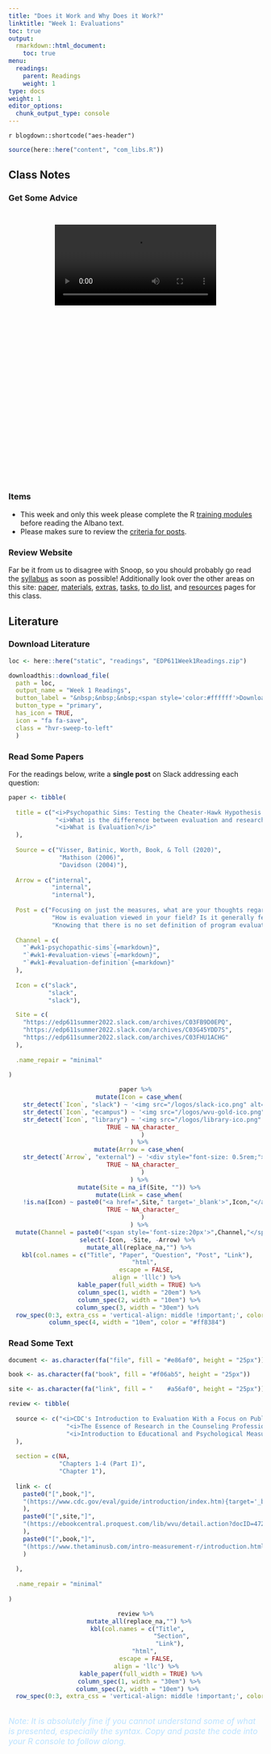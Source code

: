 ```yaml
---
title: "Does it Work and Why Does it Work?"
linktitle: "Week 1: Evaluations"
toc: true
output:
  rmarkdown::html_document:
    toc: true
menu:
  readings:
    parent: Readings
    weight: 1
type: docs
weight: 1
editor_options: 
  chunk_output_type: console
---
```


`r blogdown::shortcode("aes-header")`

```r
source(here::here("content", "com_libs.R"))
```

<style>
.videoContainer {
    height: 480px;
    width: 320px;   
    padding: 26px;
}
</style>

## Class Notes

### Get Some Advice
<center>
<div class="videoContainer">
<video width="320" controls>
    <source src="/videos/snoop_syllabus.mp4" type="video/mp4">

I'm sorry but your browser doesn't support embedded videos. You can however <a href="/videos/snoop_syllabus.mp4">download it</a>.

</video>
</div>
</center>

###  Items
- This week and only this week please complete the R [training modules](/datacamp/) before reading the Albano text.
- Please makes sure to review the [criteria for posts](/paper/#note-about-corresponding-posts-on-slack).

### Review Website

Far be it from us to disagree with Snoop, so you should probably go read the [syllabus](/syllabus/) as soon as possible! Additionally look over the other areas on this site: [paper](/paper/), [materials](/materials/), [extras](/extras/), [tasks](/tasks/), [to do list](/due/), and [resources](/resources/) pages for this class.

## Literature

### Download Literature

```r
loc <- here::here("static", "readings", "EDP611Week1Readings.zip")

downloadthis::download_file(
  path = loc,
  output_name = "Week 1 Readings",
  button_label = "&nbsp;&nbsp;&nbsp;<span style='color:#ffffff'>Download</span>",
  button_type = "primary",
  has_icon = TRUE,
  icon = "fa fa-save",
  class = "hvr-sweep-to-left"
  )
```

### Read Some Papers
For the readings below, write a **single post** on Slack addressing each question:

```r

paper <- tibble(
  
  title = c("<i>Psychopathic Sims: Testing the Cheater-Hawk Hypothesis in a Video Game</i>",
             "<i>What is the difference between evaluation and research - and why do we care?</i>",
             "<i>What is Evaluation?</i>"
  ),
  
  Source = c("Visser, Batinic, Worth, Book, & Toll (2020)",
              "Mathison (2006)",
              "Davidson (2004)"),
  
  Arrow = c("internal",
            "internal",
            "internal"),
  
  Post = c("Focusing on just the measures, what are your thoughts regarding the validity and reliability of the study?",
            "How is evaluation viewed in your field? Is it generally feared, welcomed, both, neither?",
            "Knowing that there is no set definition of program evaluation, how would you define the term?"),
  
  Channel = c(
    "`#wk1-psychopathic-sims`{=markdown}",
    "`#wk1-#evaluation-views`{=markdown}",
    "`#wk1-#evaluation-definition`{=markdown}"
  ),
  
  Icon = c("slack", 
           "slack",
           "slack"),

  Site = c(
    "https://edp611summer2022.slack.com/archives/C03FB9D0EPQ",
    "https://edp611summer2022.slack.com/archives/C03G45YDD7S",
    "https://edp611summer2022.slack.com/archives/C03FHU1ACHG"
  ),
  
  .name_repair = "minimal"
  
)

```

<center>
```r
paper %>%
  mutate(Icon = case_when(
    str_detect(`Icon`, "slack") ~ '<img src="/logos/slack-ico.png" alt="Slack icon" width="25px">',
    str_detect(`Icon`, "ecampus") ~ '<img src="/logos/wvu-gold-ico.png" alt="Slack icon" width="25px">',
    str_detect(`Icon`, "library") ~ '<img src="/logos/library-ico.png" alt="Slack icon" width="25px">',
    TRUE ~ NA_character_
    )
  ) %>%
  mutate(Arrow = case_when(
    str_detect(`Arrow`, "external") ~ '<div style="font-size: 0.5rem;"><i class="fa fa-external-link fa-2x" aria-hidden="true" style="color:#559977"></i></div>',
    TRUE ~ NA_character_
    )
  ) %>%
  mutate(Site = na_if(Site, "")) %>%
  mutate(Link = case_when(
    !is.na(Icon) ~ paste0("<a href=",Site," target='_blank'>",Icon,"</a>"),
    TRUE ~ NA_character_
    )
  ) %>%
  mutate(Channel = paste0("<span style='font-size:20px'>",Channel,"</span></a>")) %>%
  select(-Icon, -Site, -Arrow) %>% 
  mutate_all(replace_na,"") %>%
  kbl(col.names = c("Title", "Paper", "Question", "Post", "Link"), 
      "html", 
      escape = FALSE,
      align = 'lllc') %>%
  kable_paper(full_width = TRUE) %>%
  column_spec(1, width = "20em") %>%
  column_spec(2, width = "10em") %>%
  column_spec(3, width = "30em") %>% 
  row_spec(0:3, extra_css = 'vertical-align: middle !important;', color = "#f7f7f7", background = "transparent") %>%
  column_spec(4, width = "10em", color = "#ff8384") 
```
</center>

### Read Some Text

```r

document <- as.character(fa("file", fill = "#e86af0", height = "25px"))

book <- as.character(fa("book", fill = "#f06ab5", height = "25px"))

site <- as.character(fa("link", fill = "	#a56af0", height = "25px"))

review <- tibble(
  
  source <- c("<i>CDC's Introduction to Evaluation With a Focus on Public Health</i>",
                "<i>The Essence of Research in the Counseling Profession</i>",
                "<i>Introduction to Educational and Psychological Measurement Using R</i>"
  ),
  
  section = c(NA,
              "Chapters 1-4 (Part I)",
              "Chapter 1"),
  
  link <- c(
    paste0("[",book,"]",
    "(https://www.cdc.gov/eval/guide/introduction/index.htm){target='_blank'}"
    ),
    paste0("[",site,"]",
    "(https://ebookcentral.proquest.com/lib/wvu/detail.action?docID=4722459){target='_blank'}"
    ),
    paste0("[",book,"]",
    "(https://www.thetaminusb.com/intro-measurement-r/introduction.html){target='_blank'}"
    )
    
  ),
  
  .name_repair = "minimal"
  
)

```

<center>
```r
review %>%
  mutate_all(replace_na,"") %>%
  kbl(col.names = c("Title", 
                    "Section",
                    "Link"), 
      "html", 
      escape = FALSE,
      align = 'llc') %>%
   kable_paper(full_width = TRUE) %>%
  column_spec(1, width = "30em") %>%
  column_spec(2, width = "10em") %>% 
  row_spec(0:3, extra_css = 'vertical-align: middle !important;', color = "#f7f7f7", background = "transparent") 
```
</center>

<br>
<span style='font-size:16px; font-style:italic; color:#bae1ff;' >Note: It is absolutely fine if you cannot understand some of what is presented, especially the syntax. Copy and paste the code into your R console to follow along.</span>
